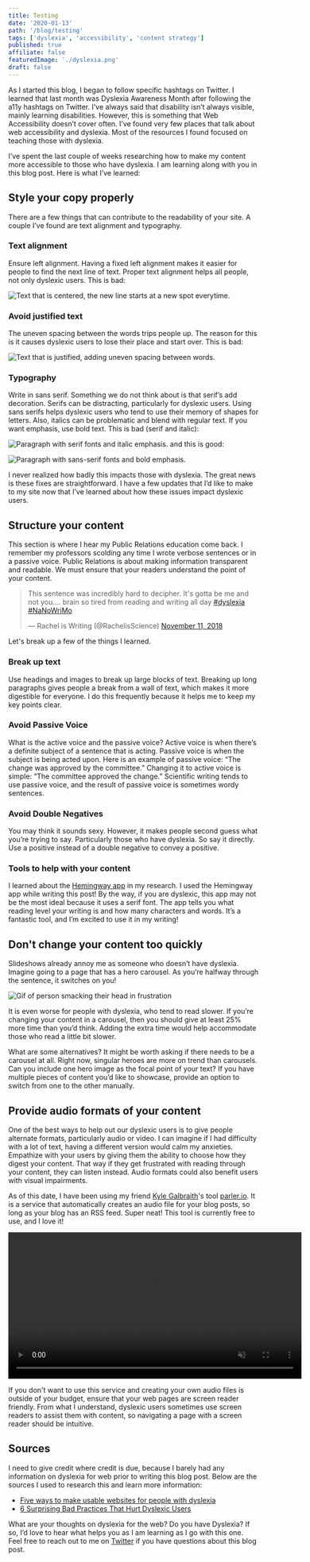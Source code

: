 ```yaml
---
title: Testing
date: '2020-01-13'
path: '/blog/testing'
tags: ['dyslexia', 'accessibility', 'content strategy']
published: true
affiliate: false
featuredImage: './dyslexia.png'
draft: false
---
```


As I started this blog, I began to follow specific hashtags on Twitter. I learned that last month was Dyslexia Awareness Month after following the a11y hashtags on Twitter. I’ve always said that disability isn’t always visible, mainly learning disabilities. However, this is something that Web Accessibility doesn’t cover often. I’ve found very few places that talk about web accessibility and dyslexia. Most of the resources I found focused on teaching those with dyslexia.

I’ve spent the last couple of weeks researching how to make my content more accessible to those who have dyslexia. I am learning along with you in this blog post. Here is what I’ve learned:

## Style your copy properly

There are a few things that can contribute to the readability of your site. A couple I’ve found are text alignment and typography.

### Text alignment

Ensure left alignment. Having a fixed left alignment makes it easier for people to find the next line of text. Proper text alignment helps all people, not only dyslexic users. This is bad:

![Text that is centered, the new line starts at a new spot everytime.](./centered-text.png)

### Avoid justified text

The uneven spacing between the words trips people up. The reason for this is it causes dyslexic users to lose their place and start over. This is bad:

![Text that is justified, adding uneven spacing between words.](./justified-text.png)

### Typography

Write in sans serif. Something we do not think about is that serif’s add decoration. Serifs can be distracting, particularly for dyslexic users. Using sans serifs helps dyslexic users who tend to use their memory of shapes for letters. Also, italics can be problematic and blend with regular text. If you want emphasis, use bold text. This is bad (serif and italic):

![Paragraph with serif fonts and italic emphasis.](./serif.png) and this is good:

![Paragraph with sans-serif fonts and bold emphasis.](./sans-serif.png)

I never realized how badly this impacts those with dyslexia. The great news is these fixes are straightforward. I have a few updates that I’d like to make to my site now that I’ve learned about how these issues impact dyslexic users.

## Structure your content

This section is where I hear my Public Relations education come back. I remember my professors scolding any time I wrote verbose sentences or in a passive voice. Public Relations is about making information transparent and readable. We must ensure that your readers understand the point of your content.

<blockquote class="twitter-tweet" data-lang="en"><p lang="en" dir="ltr">This sentence was incredibly hard to decipher. It&#39;s gotta be me and not you.... brain so tired from reading and writing all day <a href="https://twitter.com/hashtag/dyslexia?src=hash&amp;ref_src=twsrc%5Etfw">#dyslexia</a> <a href="https://twitter.com/hashtag/NaNoWriMo?src=hash&amp;ref_src=twsrc%5Etfw">#NaNoWriMo</a></p>&mdash; Rachel is Writing (@RachelisScience) <a href="https://twitter.com/RachelisScience/status/1061728503383707652?ref_src=twsrc%5Etfw">November 11, 2018</a></blockquote>

Let's break up a few of the things I learned.

### Break up text

Use headings and images to break up large blocks of text. Breaking up long paragraphs gives people a break from a wall of text, which makes it more digestible for everyone. I do this frequently because it helps me to keep my key points clear.

### Avoid Passive Voice

What is the active voice and the passive voice? Active voice is when there’s a definite subject of a sentence that is acting. Passive voice is when the subject is being acted upon. Here is an example of passive voice: “The change was approved by the committee.” Changing it to active voice is simple: “The committee approved the change.” Scientific writing tends to use passive voice, and the result of passive voice is sometimes wordy sentences.

### Avoid Double Negatives

You may think it sounds sexy. However, it makes people second guess what you’re trying to say. Particularly those who have dyslexia. So say it directly. Use a positive instead of a double negative to convey a positive.

### Tools to help with your content

I learned about the [Hemingway app](http://www.hemingwayapp.com/) in my research. I used the Hemingway app while writing this post! By the way, if you are dyslexic, this app may not be the most ideal because it uses a serif font. The app tells you what reading level your writing is and how many characters and words. It’s a fantastic tool, and I’m excited to use it in my writing!

## Don't change your content too quickly

Slideshows already annoy me as someone who doesn’t have dyslexia. Imagine going to a page that has a hero carousel. As you’re halfway through the sentence, it switches on you!

![Gif of person smacking their head in frustration](https://media.giphy.com/media/l4pMc4UUV7xGpPgWY/giphy.gif)

It is even worse for people with dyslexia, who tend to read slower. If you’re changing your content in a carousel, then you should give at least 25% more time than you’d think. Adding the extra time would help accommodate those who read a little bit slower.

What are some alternatives? It might be worth asking if there needs to be a carousel at all. Right now, singular heroes are more on trend than carousels. Can you include one hero image as the focal point of your text? If you have multiple pieces of content you’d like to showcase, provide an option to switch from one to the other manually.

## Provide audio formats of your content

One of the best ways to help out our dyslexic users is to give people alternate formats, particularly audio or video. I can imagine if I had difficulty with a lot of text, having a different version would calm my anxieties. Empathize with your users by giving them the ability to choose how they digest your content. That way if they get frustrated with reading through your content, they can listen instead. Audio formats could also benefit users with visual impairments.

As of this date, I have been using my friend [Kyle Galbraith](https://twitter.com/kylegalbraith)'s tool [parler.io](https://parler.io/). It is a service that automatically creates an audio file for your blog posts, so long as your blog has an RSS feed. Super neat! This tool is currently free to use, and I love it!

<video controls width="590" muted>
<source src="parler-io-demo.mov" />
</video>

If you don't want to use this service and creating your own audio files is outside of your budget, ensure that your web pages are screen reader friendly. From what I understand, dyslexic users sometimes use screen readers to assist them with content, so navigating a page with a screen reader should be intuitive.

## Sources

I need to give credit where credit is due, because I barely had any information on dyslexia for web prior to writing this blog post. Below are the sources I used to research this and learn more information:

- [Five ways to make usable websites for people with dyslexia](https://www.userzoom.com/blog/five-ways-to-make-usable-websites-for-people-with-dyslexia/)
- [6 Surprising Bad Practices That Hurt Dyslexic Users](http://uxmovement.com/content/6-surprising-bad-practices-that-hurt-dyslexic-users/)

What are your thoughts on dyslexia for the web? Do you have Dyslexia? If so, I’d love to hear what helps you as I am learning as I go with this one. Feel free to reach out to me on [Twitter](https://twitter.com/LittleKope/) if you have questions about this blog post.
